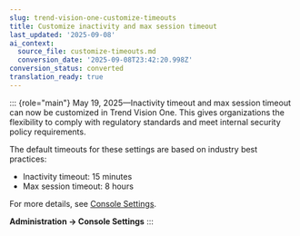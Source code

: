 ```yaml
---
slug: trend-vision-one-customize-timeouts
title: Customize inactivity and max session timeout
last_updated: '2025-09-08'
ai_context:
  source_file: customize-timeouts.md
  conversion_date: '2025-09-08T23:42:20.998Z'
conversion_status: converted
translation_ready: true
---
```


::: {role="main"}
May 19, 2025—Inactivity timeout and max session timeout can now be customized in Trend Vision One. This gives organizations the flexibility to comply with regulatory standards and meet internal security policy requirements.

The default timeouts for these settings are based on industry best practices:

- Inactivity timeout: 15 minutes
- Max session timeout: 8 hours

For more details, see [Console Settings](console-settings.mdx).

**Administration → Console Settings**
:::
